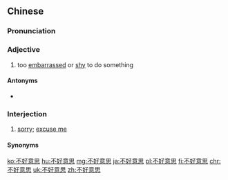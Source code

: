 ==Chinese==
{{phrasebook|zh}}
{{zh-forms|type=13}}

===Pronunciation===
{{zh-pron
|m=不hǎoyìsi
|c=bat1 hou2 ji3 si1,bat1 hou2 ji3 si3
|ma=Zh-bùhaoyìsi.ogg
|cat=a,intj
}}

===Adjective===
{{zh-adj}}

# too [[embarrass]]ed or [[shy]] to do something
#: {{zh-x|他們 不好意思{si} 走 進 來。|They're too '''embarrassed''' to come in.}}

====Antonyms====
* {{zh-l|好意思}}

===Interjection===
{{zh-interj}}

# [[sorry]]; [[excuse me]]
#: {{zh-x|不好意思{si}，我 現在 手 上 有 事 在 做，一會兒{r} 打 給 你 好 嗎？|'''Sorry''', I'm in the middle of something, can I call you back later?}}

====Synonyms====
{{zh-dial}}
{{zh-dial|對不起}}

{{zh-cat|Elementary}}

[[ko:不好意思]]
[[hu:不好意思]]
[[mg:不好意思]]
[[ja:不好意思]]
[[pl:不好意思]]
[[fi:不好意思]]
[[chr:不好意思]]
[[uk:不好意思]]
[[zh:不好意思]]